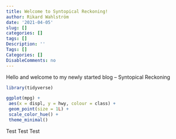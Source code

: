 ```yaml
---
title: Welcome to Syntopical Reckoning!
author: Rikard Wahlström
date: '2021-04-05'
slug: []
categories: []
tags: []
Description: ''
Tags: []
Categories: []
DisableComments: no
---
```


Hello and welcome to my newly started blog -- Syntopical Reckoning

```r
library(tidyverse)

ggplot(mpg) +
 aes(x = displ, y = hwy, colour = class) +
 geom_point(size = 1L) +
 scale_color_hue() +
 theme_minimal()
```

Test
Test
Test